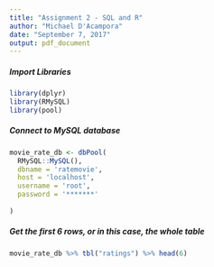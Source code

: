 ---
title: "Assignment 2 - SQL and R"
author: "Michael D'Acampora"
date: "September 7, 2017"
output: pdf_document
---

##### Import Libraries
```{r}
library(dplyr)
library(RMySQL)
library(pool)
```

##### Connect to MySQL database
```{r}
movie_rate_db <- dbPool(
  RMySQL::MySQL(),
  dbname = 'ratemovie',
  host = 'localhost',
  username = 'root',
  password = '*******'
  
)
```

##### Get the first 6 rows, or in this case, the whole table
```{r}
movie_rate_db %>% tbl("ratings") %>% head(6)
```

